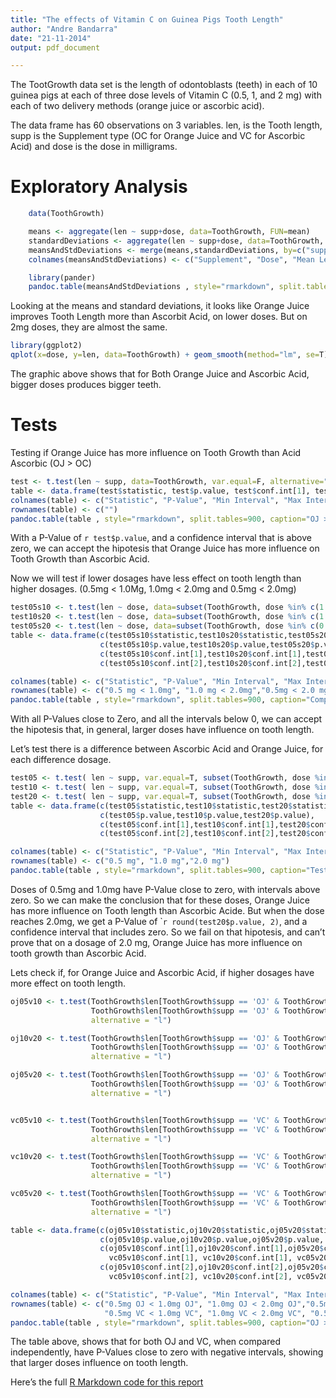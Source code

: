 ```yaml
---
title: "The effects of Vitamin C on Guinea Pigs Tooth Length"
author: "Andre Bandarra"
date: "21-11-2014"
output: pdf_document

---
```

The TootGrowth data set is the length of odontoblasts (teeth) in each of 10 guinea pigs at each of three dose levels of Vitamin C (0.5, 1, and 2 mg) with each of two delivery methods (orange juice or ascorbic acid).

The data frame has 60 observations on 3 variables. len, is the Tooth length, supp is the Supplement type (OC for Orange Juice and VC for Ascorbic Acid) and dose is the dose in milligrams.

Exploratory Analysis
====================

```r
    data(ToothGrowth)

    means <- aggregate(len ~ supp+dose, data=ToothGrowth, FUN=mean)
    standardDeviations <- aggregate(len ~ supp+dose, data=ToothGrowth, FUN=sd)
    meansAndStdDeviations <- merge(means,standardDeviations, by=c("supp","dose"))
    colnames(meansAndStdDeviations) <- c("Supplement", "Dose", "Mean Length", "Std Dev Length")        
```

```r
    library(pander)
    pandoc.table(meansAndStdDeviations , style="rmarkdown", split.tables=900, caption="Tooth Lengths", justify="left" , round=2)
```

Looking at the means and standard deviations, it looks like Orange Juice improves Tooth Length more than Ascorbit Acid, on lower doses. But on 2mg doses, they are almost the same.


```r
library(ggplot2)
qplot(x=dose, y=len, data=ToothGrowth) + geom_smooth(method="lm", se=T) + facet_grid(supp ~ .)
```

The graphic above shows that for Both Orange Juice and Ascorbic Acid, bigger doses produces bigger teeth.


Tests
=====

Testing if Orange Juice has more influence on Tooth Growth than Acid Ascorbic (OJ > OC)
```r
test <- t.test(len ~ supp, data=ToothGrowth, var.equal=F, alternative="g")
table <- data.frame(test$statistic, test$p.value, test$conf.int[1], test$conf.int[2])
colnames(table) <- c("Statistic", "P-Value", "Min Interval", "Max Interval")
rownames(table) <- c("")
pandoc.table(table , style="rmarkdown", split.tables=900, caption="OJ > OC in general", justify="left" , round=5)
```

With a P-Value of ```r test$p.value```, and a confidence interval that is above zero, we can accept the hipotesis that Orange Juice has more influence on Tooth Growth than Ascorbic Acid.



Now we will test if  lower dosages have less effect on tooth length than higher dosages. (0.5mg < 1.0Mg, 1.0mg < 2.0mg and 0.5mg < 2.0mg)
```r
test05s10 <- t.test(len ~ dose, data=subset(ToothGrowth, dose %in% c(1.0, 0.5)), var.equal=T, alternative="l")
test10s20 <- t.test(len ~ dose, data=subset(ToothGrowth, dose %in% c(1.0, 2.0)), var.equal=T, alternative="l")
test05s20 <- t.test(len ~ dose, data=subset(ToothGrowth, dose %in% c(0.5, 2.0)), var.equal=T, alternative="l")
table <- data.frame(c(test05s10$statistic,test10s20$statistic,test05s20$statistic),
                    c(test05s10$p.value,test10s20$p.value,test05s20$p.value),
                    c(test05s10$conf.int[1],test10s20$conf.int[1],test05s20$conf.int[1]),
                    c(test05s10$conf.int[2],test10s20$conf.int[2],test05s20$conf.int[2]))

colnames(table) <- c("Statistic", "P-Value", "Min Interval", "Max Interval")
rownames(table) <- c("0.5 mg < 1.0mg", "1.0 mg < 2.0mg","0.5mg < 2.0 mg")
pandoc.table(table , style="rmarkdown", split.tables=900, caption="Comparing different doses", justify="left" , round=2)
```


With all P-Values close to Zero, and all the intervals below 0, we can accept the hipotesis that, in general, larger doses have influence on tooth length.


Let's test there is a difference between Ascorbic Acid and Orange Juice, for each difference dosage. 
```r
test05 <- t.test( len ~ supp, var.equal=T, subset(ToothGrowth, dose %in% c(0.5)), alternative = "g")
test10 <- t.test( len ~ supp, var.equal=T, subset(ToothGrowth, dose %in% c(1)), alternative = "g")
test20 <- t.test( len ~ supp, var.equal=T, subset(ToothGrowth, dose %in% c(2)), alternative = "g")
table <- data.frame(c(test05$statistic,test10$statistic,test20$statistic),
                    c(test05$p.value,test10$p.value,test20$p.value),
                    c(test05$conf.int[1],test10$conf.int[1],test20$conf.int[1]),
                    c(test05$conf.int[2],test10$conf.int[2],test20$conf.int[2]))

colnames(table) <- c("Statistic", "P-Value", "Min Interval", "Max Interval")
rownames(table) <- c("0.5 mg", "1.0 mg","2.0 mg")
pandoc.table(table , style="rmarkdown", split.tables=900, caption="Testing doses influence", justify="left" , round=2)

```

Doses of 0.5mg and 1.0mg have P-Value close to zero, with intervals above zero. So we can make the conclusion that for these doses, Orange Juice has more influence on Tooth length than Ascorbic Acide. But when the dose reaches 2.0mg, we get a P-Value of ```r round(test20$p.value, 2)``, and a confidence interval that includes zero. So we fail on that hipotesis, and can't prove that on a dosage of 2.0 mg, Orange Juice has more influence on tooth growth than Ascorbic Acid.



Lets check if, for Orange Juice and Ascorbic Acid, if higher dosages have more effect on tooth length.
```r

oj05v10 <- t.test(ToothGrowth$len[ToothGrowth$supp == 'OJ' & ToothGrowth$dose==0.5], 
                  ToothGrowth$len[ToothGrowth$supp == 'OJ' & ToothGrowth$dose==1.0], 
                  alternative = "l")

oj10v20 <- t.test(ToothGrowth$len[ToothGrowth$supp == 'OJ' & ToothGrowth$dose==1.0],
                  ToothGrowth$len[ToothGrowth$supp == 'OJ' & ToothGrowth$dose==2.0],
                  alternative = "l")

oj05v20 <- t.test(ToothGrowth$len[ToothGrowth$supp == 'OJ' & ToothGrowth$dose==0.5],
                  ToothGrowth$len[ToothGrowth$supp == 'OJ' & ToothGrowth$dose==2.0],
                  alternative = "l")


vc05v10 <- t.test(ToothGrowth$len[ToothGrowth$supp == 'VC' & ToothGrowth$dose==0.5], 
                  ToothGrowth$len[ToothGrowth$supp == 'VC' & ToothGrowth$dose==1.0],
                  alternative = "l")

vc10v20 <- t.test(ToothGrowth$len[ToothGrowth$supp == 'VC' & ToothGrowth$dose==1.0], 
                  ToothGrowth$len[ToothGrowth$supp == 'VC' & ToothGrowth$dose==2.0],
                  alternative = "l")

vc05v20 <- t.test(ToothGrowth$len[ToothGrowth$supp == 'VC' & ToothGrowth$dose==0.5],
                  ToothGrowth$len[ToothGrowth$supp == 'VC' & ToothGrowth$dose==2.0], 
                  alternative = "l")

table <- data.frame(c(oj05v10$statistic,oj10v20$statistic,oj05v20$statistic, vc05v10$statistic, vc10v20$statistic, vc05v20$statistic),
                    c(oj05v10$p.value,oj10v20$p.value,oj05v20$p.value, vc05v10$p.value, vc10v20$p.value, vc05v20$p.value),
                    c(oj05v10$conf.int[1],oj10v20$conf.int[1],oj05v20$conf.int[1],
                      vc05v10$conf.int[1], vc10v20$conf.int[1], vc05v20$conf.int[1]),
                    c(oj05v10$conf.int[2],oj10v20$conf.int[2],oj05v20$conf.int[2], 
                      vc05v10$conf.int[2], vc10v20$conf.int[2], vc05v20$conf.int[2]))

colnames(table) <- c("Statistic", "P-Value", "Min Interval", "Max Interval")
rownames(table) <- c("0.5mg OJ < 1.0mg OJ", "1.0mg OJ < 2.0mg OJ","0.5mg OJ < 2.0mg OJ",
                     "0.5mg VC < 1.0mg VC", "1.0mg VC < 2.0mg VC", "0.5mg VC < 2.0mg VC")
pandoc.table(table , style="rmarkdown", split.tables=900, caption="OJ > OC on different doses", justify="left" , round=2)

```

The table above, shows that for both OJ and VC, when compared independently, have P-Values close to zero with negative intervals, showing that larger doses influence on tooth length.

Here's the full [R Markdown code for this report](https://raw.githubusercontent.com/andreban/StatisticalInference/master/Project2.Rmd)

